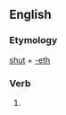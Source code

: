==English==

===Etymology===
[[shut]] + [[-eth]]

===Verb===
{{en-verb form}}

# {{en-archaic third-person singular of|shut}}